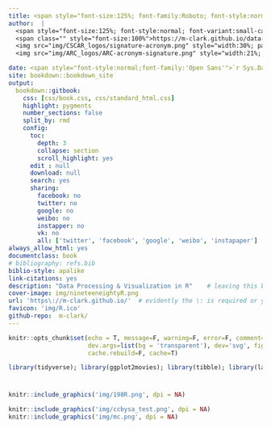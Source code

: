```yaml
--- 
title: <span style="font-size:125%; font-family:Roboto; font-style:normal">Data Processing & Visualization</span>
author:  |
  <span style="font-size:125%; font-style:normal; font-variant:small-caps; font-family:'Open Sans'">Michael Clark</span> <br>
  <span class="" style="font-size:100%">https://m-clark.github.io/data-processing-and-visualization/</span><br><br>
  <img src="img/CSCAR_logos/signature-acronym.png" style="width:30%; padding:10px 0;" alt="University of Michigan: CSCAR"> <br>
  <img src="img/ARC_logos/ARC-acronym-signature.png" style="width:21%; padding:10px 0;" alt="University of Michigan: Advanced Research Computing"> 

date: <span style="font-style:normal;font-family:'Open Sans'">`r Sys.Date()`</span>
site: bookdown::bookdown_site
output:
  bookdown::gitbook:
    css: [css/book.css, css/standard_html.css]
    highlight: pygments
    number_sections: false
    split_by: rmd
    config:
      toc:
        depth: 3
        collapse: section
        scroll_highlight: yes
      edit : null
      download: null
      search: yes
      sharing:
        facebook: no
        twitter: no
        google: no
        weibo: no
        instapper: no
        vk: no
        all: ['twitter', 'facebook', 'google', 'weibo', 'instapaper']
always_allow_html: yes
documentclass: book
# bibliography: refs.bib
biblio-style: apalike
link-citations: yes
description: "Data Processing & Visualization in R"    # leaving this blank will actually screw things up in the same way as the url issue; even commenting will
cover-image: img/nineteeneightyR.png
url: 'https\://m-clark.github.io/'  # evidently the \: is required or you'll get text in the title/toc area
favicon: 'img/R.ico'
github-repo:  m-clark/
---
```


```r
knitr::opts_chunk$set(echo = T, message=F, warning=F, error=F, comment=NA, R.options=list(width=220),   # code 
                      dev.args=list(bg = 'transparent'), dev='svg', fig.align='center',                 # viz
                      cache.rebuild=F, cache=T)                                                         # cache
```


```r
library(tidyverse); library(ggplot2movies); library(tibble); library(lazerhawk)
```

#



```r
knitr::include_graphics('img/198R.png', dpi = NA)
```

```r
knitr::include_graphics('img/ccbysa_test.png', dpi = NA)
knitr::include_graphics('img/mc.png', dpi = NA)
```

